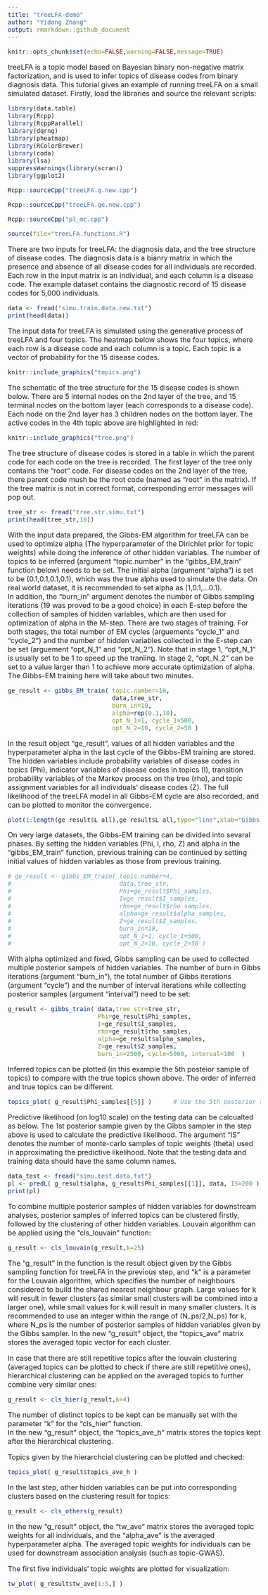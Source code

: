 ```yaml
---
title: "treeLFA-demo"
author: "Yidong Zhang"
output: rmarkdown::github_document
---
```


<style type="text/css">
  body{
  font-size: 12pt;
}
</style>


```r
knitr::opts_chunk$set(echo=FALSE,warning=FALSE,message=TRUE)
```


treeLFA is a topic model based on Bayesian binary non-negative matrix factorization, and is used to infer topics of disease codes from binary diagnosis data. This tutorial gives an example of running treeLFA on a small simulated dataset. 
Firstly, load the libraries and source the relevant scripts: 
```r
library(data.table)
library(Rcpp)
library(RcppParallel)
library(dqrng)
library(pheatmap)
library(RColorBrewer)
library(coda)
library(lsa)
suppressWarnings(library(scran))
library(ggplot2)
```

```r
Rcpp::sourceCpp("treeLFA.g.new.cpp")
```

```r
Rcpp::sourceCpp("treeLFA.ge.new.cpp")
```

```r
Rcpp::sourceCpp("pl_mc.cpp")
```

```r
source(file="treeLFA.functions.R")
```



There are two inputs for treeLFA: the diagnosis data, and the tree structure of disease codes. 
The diagnosis data is a bianry matrix in which the presence and absence of all disease codes for all individuals are recorded. Each row in the input matrix is an individual, and each column is a disease code. 
The example dataset contains the diagnostic record of 15 disease codes for 5,000 individuals. 
```r
data <- fread("simu.train.data.new.txt")    
print(head(data))
```

The input data for treeLFA is simulated using the generative process of treeLFA and four topics. The heatmap below shows the four topics, where each row is a disease code and each column is a topic. Each topic is a vector of probability for the 15 disease codes. 

```r
knitr::include_graphics("topics.png")
```

The schematic of the tree structure for the 15 disease codes is shown below. There are 5 internal nodes on the 2nd layer of the tree, and 15 terminal nodes on the bottom layer (each corresponds to a disease code). Each node on the 2nd layer has 3 children nodes on the bottom layer. The active codes in the 4th topic above are highlighted in red: 

```r
knitr::include_graphics("tree.png")
```

The tree structure of disease codes is stored in a table in which the parent code for each code on the tree is recorded. The first layer of the tree only contains the "root" code. For disease codes on the 2nd layer of the tree, there parent code mush be the root code (named as "root" in the matrix). If the tree matrix is not in correct format, corresponding error messages will pop out. 
```r
tree_str <- fread("tree.str.simu.txt")    
print(head(tree_str,10))
```


With the input data prepared, the Gibbs-EM algorithm for treeLFA can be used to optimize alpha (The hyperparameter of the Dirichlet prior for topic weights) while doing the inference of other hidden variables. The number of topics to be inferred (argument "topic.number" in the "gibbs_EM_train" function below) needs to be set. The initial alpha (argument "alpha") is set to be (0.1,0.1,0.1,0.1), which was the true alpha used to simulate the data. On real world dataset, it is recommended to set alpha as (1,0.1,...0.1).   
In addition, the "burn_in" argument denotes the number of Gibbs sampling iterations (19 was proved to be a good choice) in each E-step before the collection of samples of hidden variables, which are then used for optimization of alpha in the M-step. There are two stages of training. For both stages, the total number of EM cycles (arguements "cycle_1" and "cycle_2") and the number of hidden variables collected in the E-step can be set (arguement "opt_N_1" and "opt_N_2"). Note that in stage 1, "opt_N_1" is usually set to be 1 to speed up the traniing. In stage 2, "opt_N_2" can be set to a value larger than 1 to achieve more accurate optimization of alpha. The Gibbs-EM training here will take about two minutes. 
```r
ge_result <- gibbs_EM_train( topic.number=10,
                             data,tree_str,
                             burn_in=19, 
                             alpha=rep(0.1,10),
                             opt_N_1=1, cycle_1=500, 
                             opt_N_2=10, cycle_2=50 )
```
In the result object "ge_result", values of all hidden variables and the hyperparameter alpha in the last cycle of the Gibbs-EM training are stored. The hidden variables include probability variables of disease codes in topics (Phi), indicator variables of disease codes in topics (I), transition probability variables of the Markov process on the tree (rho), and topic assignment variables for all individuals' disease codes (Z). The full likelihood of the treeLFA model in all Gibbs-EM cycle are also recorded, and can be plotted to monitor the convergence. 
```r
plot(1:length(ge_result$L_all),ge_result$L_all,type="line",xlab="Gibbs-EM cycles",ylab="Log10-Likelihood")
```

On very large datasets, the Gibbs-EM training can be divided into sevaral phases. By setting the hidden variables (Phi, I, rho, Z) and alpha in the "gibbs_EM_train" function, previous training can be continued by setting initial values of hidden variables as those from previous training.
```r
# ge_result <- gibbs_EM_train( topic.number=4,
#                              data,tree_str,
#                              Phi=ge_result$Phi_samples, 
#                              I=ge_result$I_samples, 
#                              rho=ge_result$rho_samples, 
#                              alpha=ge_result$alpha_samples, 
#                              Z=ge_result$Z_samples,
#                              burn_in=19, 
#                              opt_N_1=1, cycle_1=500, 
#                              opt_N_2=10, cycle_2=50 )
```

With alpha optimized and fixed, Gibbs sampling can be used to collected multiple posterior sampels of hidden variables. The number of burn in Gibbs iterations (argument "burn_in"), the total number of Gibbs iterations (argument "cycle") and the number of interval iterations while collecting posterior samples (argument "interval") need to be set: 
```r
g_result <- gibbs_train( data,tree_str=tree_str,
                         Phi=ge_result$Phi_samples, 
                         I=ge_result$I_samples, 
                         rho=ge_result$rho_samples, 
                         alpha=ge_result$alpha_samples, 
                         Z=ge_result$Z_samples,
                         burn_in=2500, cycle=5000, interval=100  )
```

Inferred topics can be plotted (in this example the 5th posteior sample of topics) to compare with the true topics shown above. The order of inferred and true topics can be different.
```r
topics_plot( g_result$Phi_samples[[5]] )      # Use the 5th posterior sample of topics
```



Predictive likelihood (on log10 scale) on the testing data can be calcualted as below. The 1st posterior sample given by the Gibbs sampler in the step above is used to calculate the predictive likelihood. The argument "IS" denotes the number of monte-carlo samples of topic weights (theta) used in approximating the predictive likelihood. Note that the testing data and training data should have the same column names.
```r
data_test <- fread("simu.test.data.txt")    
pl <- predL( g_result$alpha, g_result$Phi_samples[[1]], data, IS=200 )
print(pl)
```




To combine multiple posterior samples of hidden variables for downstream analyses, posterior samples of inferred topics can be clustered firstly, followed by the clustering of other hidden variables. Louvain algorithm can be applied using the "cls_louvain" function:  
```r
g_result <- cls_louvain(g_result,k=25)
```
The "g_result" in the function is the result object given by the Gibbs sampling function for treeLFA in the previous step, and "k" is a parameter for the Louvain algorithm, which specifies the number of neighbours considered to build the shared nearest neighbour graph. Large values for k will result in fewer clusters (as similar small clusters will be combined into a larger one), while small values for k will result in many smaller clusters. It is recommended to use an integer within the range of (N_ps/2,N_ps) for k, where N_ps is the number of posterior samples of hidden variables given by the Gibbs sampler.
In the new "g_result" object, the "topics_ave" matrix stores the averaged topic vector for each cluster. 



In case that there are still repetitive topics after the louvain clustering (averaged topics can be plotted to check if there are still repetitive ones), hierarchical clustering can be applied on the averaged topics to further combine very similar ones: 
```r
g_result <- cls_hier(g_result,k=4)
```
The number of distinct topics to be kept can be manually set with the parameter "k" for the "cls_hier" function.    
In the new "g_result" object, the "topics_ave_h" matrix stores the topics kept after the hierarchical clustering. 


Topics given by the hierarchcial clustering can be plotted and checked: 
```r
topics_plot( g_result$topics_ave_h )  
```

In the last step, other hidden variables can be put into corresponding clusters based on the clustering result for topics: 
```r
g_result <- cls_others(g_result)
```
In the new "g_result" object, the "tw_ave" matrix stores the averaged topic weights for all individuals, and the "alpha_ave" is the averaged hyperparameter alpha. The averaged topic weights for individuals can be used for downstream association analysis (such as topic-GWAS). 


The first five individuals' topic weights are plotted for visualization: 
```r
tw_plot( g_result$tw_ave[1:5,] )  

```

